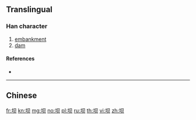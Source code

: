 {{also|壩}}
==Translingual==

===Han character===
{{Han char|rn=32|rad=土|as=04|sn=7|four=|canj=GBO|ids=⿰土贝}}

# [[embankment]]
# [[dam]]

====References====
* {{Han ref|kx=0226.101|hdz=10422.170|uh=575D|ud=22365}}

----

==Chinese==
{{zh-see|壩}}

[[fr:坝]]
[[kn:坝]]
[[mg:坝]]
[[no:坝]]
[[pl:坝]]
[[ru:坝]]
[[th:坝]]
[[vi:坝]]
[[zh:坝]]
